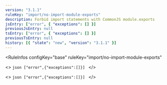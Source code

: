 ```yaml
---
version: "3.1.1"
ruleKey: "import/no-import-module-exports"
description: Forbid import statements with CommonJS module.exports
jsEntry: ["error", { "exceptions": [] }]
previousJsEntry: null
tsEntry: ["error", { "exceptions": [] }]
previousTsEntry: null
history: [{ "state": "new", "version": "3.1.1" }]
---
```


<RuleInfos 
  configKey="base" 
  ruleKey="import/no-import-module-exports" 
>
  <>
    ```json
    ["error",{"exceptions":[]}]
    ```
  </>

  <>
    ```json
    ["error",{"exceptions":[]}]
    ```
  </>
</RuleInfos>

